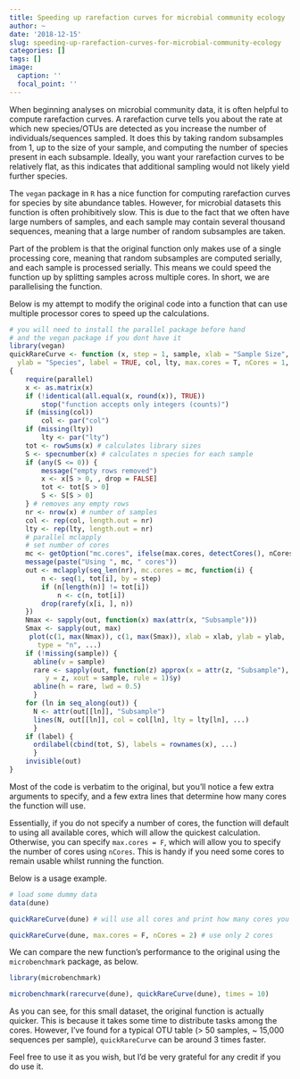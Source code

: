 ```yaml
---
title: Speeding up rarefaction curves for microbial community ecology
author: ~
date: '2018-12-15'
slug: speeding-up-rarefaction-curves-for-microbial-community-ecology
categories: []
tags: []
image:
  caption: ''
  focal_point: ''
---
```

When beginning analyses on microbial community data, it is often helpful to compute rarefaction curves. A rarefaction curve tells you about the rate at which new species/OTUs are detected as you increase the number of individuals/sequences sampled. It does this by taking random subsamples from 1, up to the size of your sample, and computing the number of species present in each subsample. Ideally, you want your rarefaction curves to be relatively flat, as this indicates that additional sampling would not likely yield further species.

The `vegan` package in `R` has a nice function for computing rarefaction curves for species by site abundance tables. However, for microbial datasets this function is often prohibitively slow. This is due to the fact that we often have large numbers of samples, and each sample may contain several thousand sequences, meaning that a large number of random subsamples are taken.

Part of the problem is that the original function only makes use of a single processing core, meaning that random subsamples are computed serially, and each sample is processed serially. This means we could speed the function up by splitting samples across multiple cores. In short, we are parallelising the function.

Below is my attempt to modify the original code into a function that can use multiple processor cores to speed up the calculations.

```r
# you will need to install the parallel package before hand
# and the vegan package if you dont have it
library(vegan)
quickRareCurve <- function (x, step = 1, sample, xlab = "Sample Size",
  ylab = "Species", label = TRUE, col, lty, max.cores = T, nCores = 1, ...)
{
    require(parallel)
    x <- as.matrix(x)
    if (!identical(all.equal(x, round(x)), TRUE))
        stop("function accepts only integers (counts)")
    if (missing(col))
        col <- par("col")
    if (missing(lty))
        lty <- par("lty")
    tot <- rowSums(x) # calculates library sizes
    S <- specnumber(x) # calculates n species for each sample
    if (any(S <= 0)) {
        message("empty rows removed")
        x <- x[S > 0, , drop = FALSE]
        tot <- tot[S > 0]
        S <- S[S > 0]
    } # removes any empty rows
    nr <- nrow(x) # number of samples
    col <- rep(col, length.out = nr)
    lty <- rep(lty, length.out = nr)
    # parallel mclapply
    # set number of cores
    mc <- getOption("mc.cores", ifelse(max.cores, detectCores(), nCores))
    message(paste("Using ", mc, " cores"))
    out <- mclapply(seq_len(nr), mc.cores = mc, function(i) {
        n <- seq(1, tot[i], by = step)
        if (n[length(n)] != tot[i])
            n <- c(n, tot[i])
        drop(rarefy(x[i, ], n))
    })
    Nmax <- sapply(out, function(x) max(attr(x, "Subsample")))
    Smax <- sapply(out, max)
     plot(c(1, max(Nmax)), c(1, max(Smax)), xlab = xlab, ylab = ylab,
       type = "n", ...)
    if (!missing(sample)) {
      abline(v = sample)
      rare <- sapply(out, function(z) approx(x = attr(z, "Subsample"),
         y = z, xout = sample, rule = 1)$y)
      abline(h = rare, lwd = 0.5)
      }
    for (ln in seq_along(out)) {
      N <- attr(out[[ln]], "Subsample")
      lines(N, out[[ln]], col = col[ln], lty = lty[ln], ...)
      }
    if (label) {
      ordilabel(cbind(tot, S), labels = rownames(x), ...)
      }
    invisible(out)
}
```

Most of the code is verbatim to the original, but you'll notice a few extra arguments to specify, and a few extra lines that determine how many cores the function will use.

Essentially, if you do not specify a number of cores, the function will default to using all available cores, which will allow the quickest calculation. Otherwise, you can specify `max.cores = F`, which will allow you to specify the number of cores using `nCores`. This is handy if you need some cores to remain usable whilst running the function.

Below is a usage example.
```r

# load some dummy data
data(dune)

quickRareCurve(dune) # will use all cores and print how many cores you have

quickRareCurve(dune, max.cores = F, nCores = 2) # use only 2 cores
```

We can compare the new function's performance to the original using the `microbenchmark` package, as below.

```r
library(microbenchmark)

microbenchmark(rarecurve(dune), quickRareCurve(dune), times = 10)
```

As you can see, for this small dataset, the original function is actually quicker. This is because it takes some time to distribute tasks among the cores. However, I've found for a typical OTU table (> 50 samples, ~ 15,000 sequences per sample), `quickRareCurve` can be around 3 times faster.

Feel free to use it as you wish, but I'd be very grateful for any credit if you do use it.
